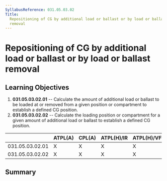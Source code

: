 ```yaml
---
SyllabusReference: 031.05.03.02
Title:
  Repositioning of CG by additional load or ballast or by load or ballast
  removal
---
```


# Repositioning of CG by additional load or ballast or by load or ballast removal

## Learning Objectives

1.  **031.05.03.02.01** -- Calculate the amount of additional load or ballast to
    be loaded at or removed from a given position or compartment to establish a
    defined CG position.
2.  **031.05.03.02.02** -- Calculate the loading position or compartment for a
    given amount of additional load or ballast to establish a defined CG
    position.

|                 | ATPL(A) | CPL(A) | ATPL(H)/IR | ATPL(H)/VFR | CPL(H) | IR  | CBIR(A) |
| --------------- | ------- | ------ | ---------- | ----------- | ------ | --- | ------- |
| 031.05.03.02.01 | X       | X      | X          | X           | X      |     |         |
| 031.05.03.02.02 | X       | X      | X          | X           | X      |     |         |

## Summary
